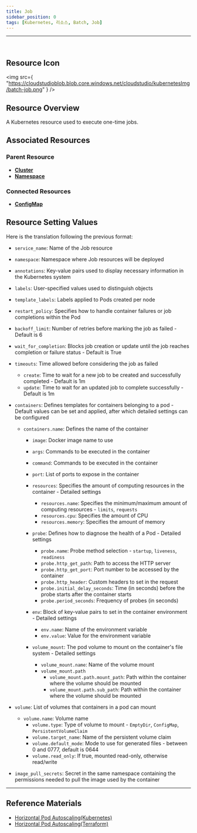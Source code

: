 ```yaml
---
title: Job
sidebar_position: 0
tags: [Kubernetes, 리소스, Batch, Job]
---
```



<hr />
<br />


## Resource Icon

<img
    src={
        "https://cloudstudioblob.blob.core.windows.net/cloudstudio/kubernetesImg/batch-job.png"
    }
/>

## Resource Overview

A Kubernetes resource used to execute one-time jobs.

## Associated Resources

### Parent Resource

-   [**Cluster**](https://docs.cstudio.app/docs/resource/kubernetes/Base/Cluster)
-   [**Namespace**](https://docs.cstudio.app/docs/resource/kubernetes/Core/Namespace)

### Connected Resources

-   [**ConfigMap**](https://docs.cstudio.app/docs/resource/kubernetes/Core/ConfigMap)


## Resource Setting Values

Here is the translation following the previous format:

-   `service_name`: Name of the Job resource
-   `namespace`: Namespace where Job resources will be deployed
-   `annotations`: Key-value pairs used to display necessary information in the Kubernetes system
-   `labels`: User-specified values used to distinguish objects
-   `template_labels`: Labels applied to Pods created per node
-   `restart_policy`: Specifies how to handle container failures or job completions within the Pod
-   `backoff_limit`: Number of retries before marking the job as failed - Default is 6
-   `wait_for_completion`: Blocks job creation or update until the job reaches completion or failure status - Default is True

-   `timeouts`: Time allowed before considering the job as failed
    -   `create`: Time to wait for a new job to be created and successfully completed - Default is 1m    
    -   `update`: Time to wait for an updated job to complete successfully - Default is 1m

-   `containers`: Defines templates for containers belonging to a pod - Default values can be set and applied, after which detailed settings can be configured
    -   `containers.name`: Defines the name of the container
        -   `image`: Docker image name to use
        -   `args`: Commands to be executed in the container
        -   `command`: Commands to be executed in the container
        -   `port`: List of ports to expose in the container

        -   `resources`: Specifies the amount of computing resources in the container - Detailed settings
            -   `resources.name`: Specifies the minimum/maximum amount of computing resources - `limits`, `requests`
            -   `resources.cpu`: Specifies the amount of CPU
            -   `resources.memory`: Specifies the amount of memory

        -   `probe`: Defines how to diagnose the health of a Pod - Detailed settings
            -   `probe.name`: Probe method selection - `startup`, `liveness`, `readiness`
            -   `probe.http_get_path`: Path to access the HTTP server
            -   `probe.http_get_port`: Port number to be accessed by the container
            -   `probe.http_header`: Custom headers to set in the request
            -   `probe.initial_delay_seconds`: Time (in seconds) before the probe starts after the container starts
            -   `probe.period_seconds`: Frequency of probes (in seconds)

        -   `env`: Block of key-value pairs to set in the container environment - Detailed settings
            -   `env.name`: Name of the environment variable
            -   `env.value`: Value for the environment variable

        -   `volume_mount`: The pod volume to mount on the container's file system - Detailed settings
            -   `volume_mount.name`: Name of the volume mount
            -   `volume_mount.path`
                -   `volume_mount.path.mount_path`: Path within the container where the volume should be mounted
                -   `volume_mount.path.sub_path`: Path within the container where the volume should be mounted

-   `volume`: List of volumes that containers in a pod can mount
    -   `volume.name`: Volume name
        -   `volume.type`: Type of volume to mount - `EmptyDir`, `ConfigMap`, `PersistentVolumeClaim`
        -   `volume.target_name`: Name of the persistent volume claim
        -   `volume.default_mode`: Mode to use for generated files - between 0 and 0777, default is 0644
        -   `volume.read_only`: If true, mounted read-only, otherwise read/write

-   `image_pull_secrets`: Secret in the same namespace containing the permissions needed to pull the image used by the container

---

## Reference Materials

-   [Horizontal Pod Autoscaling(Kubernetes)](https://learn.microsoft.com/ko-kr/azure/app-service/overview)
-   [Horizontal Pod Autoscaling(Terraform)](https://registry.terraform.io/providers/hashicorp/azurerm/latest/docs/resources/app_service)

